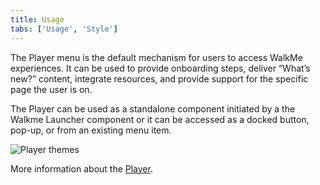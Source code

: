 ```yaml
---
title: Usage
tabs: ['Usage', 'Style']
---
```


<PageDescription>

  The Player menu is the default mechanism for users to access WalkMe experiences. It can be used to provide onboarding steps, deliver “What’s new?” content, integrate resources, and provide support for the specific page the user is on.

</PageDescription>

The Player can be used as a standalone component initiated by a the Walkme Launcher component or it can be accessed as a docked button, pop-up, or from an existing menu item.

<Row>
  <Column colLg={8}>

![Player themes](images/player-themes.png)

  </Column>
</Row>


More information about the [Player](https://support.walkme.com/knowledge-base/customize-player/).
